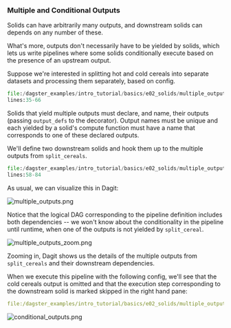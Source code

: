 
### Multiple and Conditional Outputs

Solids can have arbitrarily many outputs, and downstream solids can
depends on any number of these.

What's more, outputs don't necessarily have to be yielded by solids,
which lets us write pipelines where some solids conditionally execute
based on the presence of an upstream output.

Suppose we're interested in splitting hot and cold cereals into
separate datasets and processing them separately, based on config.

```python literalinclude showLines startLine=35 emphasize-lines=7-12,21,26 caption=multiple_outputs.py
file:/dagster_examples/intro_tutorial/basics/e02_solids/multiple_outputs.py
lines:35-66
```

Solids that yield multiple outputs must declare, and name, their outputs
(passing `output_defs` to the <PyObject module="dagster" object="solid" displayText="@solid" /> decorator).
Output names must be unique and each <PyObject module="dagster" object="Output" /> yielded by a
solid's compute function must have a name that corresponds to one of these declared outputs.

We'll define two downstream solids and hook them up to the multiple
outputs from `split_cereals`.

```python literalinclude showLines startLine=58 emphasize-lines=23-25 caption=multiple_outputs.py
file:/dagster_examples/intro_tutorial/basics/e02_solids/multiple_outputs.py
lines:58-84
```

As usual, we can visualize this in Dagit:

![multiple_outputs.png](/assets/images/tutorial/multiple_outputs.png)

Notice that the logical DAG corresponding to the pipeline definition
includes both dependencies -- we won't know about the conditionality in
the pipeline until runtime, when one of the outputs is not yielded by
`split_cereal`.

![multiple_outputs_zoom.png](/assets/images/tutorial/multiple_outputs_zoom.png)

Zooming in, Dagit shows us the details of the multiple outputs from
`split_cereals` and their downstream dependencies.

When we execute this pipeline with the following config, we'll see that
the cold cereals output is omitted and that the execution step
corresponding to the downstream solid is marked skipped in the right
hand pane:

```YAML literalinclude showLines caption=multiple_outputs.yaml
file:/dagster_examples/intro_tutorial/basics/e02_solids/multiple_outputs.yaml
```

![conditional_outputs.png](/assets/images/tutorial/conditional_outputs.png)
